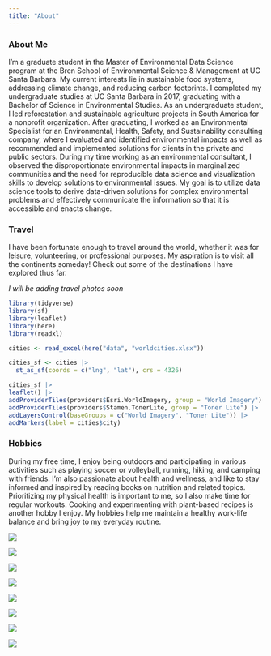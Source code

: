 ```yaml
---
title: "About"
---
```


::: panel-tabset
### About Me

I'm a graduate student in the Master of Environmental Data Science program at the Bren School of Environmental Science & Management at UC Santa Barbara. My current interests lie in sustainable food systems, addressing climate change, and reducing carbon footprints. I completed my undergraduate studies at UC Santa Barbara in 2017, graduating with a Bachelor of Science in Environmental Studies. As an undergraduate student, I led reforestation and sustainable agriculture projects in South America for a nonprofit organization. After graduating, I worked as an Environmental Specialist for an Environmental, Health, Safety, and Sustainability consulting company, where I evaluated and identified environmental impacts as well as recommended and implemented solutions for clients in the private and public sectors. During my time working as an environmental consultant, I observed the disproportionate environmental impacts in marginalized communities and the need for reproducible data science and visualization skills to develop solutions to environmental issues. My goal is to utilize data science tools to derive data-driven solutions for complex environmental problems and effectively communicate the information so that it is accessible and enacts change.

### Travel

I have been fortunate enough to travel around the world, whether it was for leisure, volunteering, or professional purposes. My aspiration is to visit all the continents someday! Check out some of the destinations I have explored thus far.

*I will be adding travel photos soon*

```r
library(tidyverse)
library(sf)
library(leaflet)
library(here)
library(readxl)

cities <- read_excel(here("data", "worldcities.xlsx"))

cities_sf <- cities |>
  st_as_sf(coords = c("lng", "lat"), crs = 4326)

cities_sf |>
leaflet() |>
addProviderTiles(providers$Esri.WorldImagery, group = "World Imagery") |>
addProviderTiles(providers$Stamen.TonerLite, group = "Toner Lite") |>
addLayersControl(baseGroups = c("World Imagery", "Toner Lite")) |>
addMarkers(label = cities$city)
```

### Hobbies

During my free time, I enjoy being outdoors and participating in various activities such as playing soccer or volleyball, running, hiking, and camping with friends. I'm also passionate about health and wellness, and like to stay informed and inspired by reading books on nutrition and related topics. Prioritizing my physical health is important to me, so I also make time for regular workouts. Cooking and experimenting with plant-based recipes is another hobby I enjoy. My hobbies help me maintain a healthy work-life balance and bring joy to my everyday routine.

::: {layout-ncol="2"}
![](image/soccer.jpg)

![](image/friends.png)

![](image/yoga.png)

![](image/skydive.jpg)

![](image/food.png)

![](image/volleyball.jpg)

![](image/running.jpg)

![](image/kayak.jpg)
:::
:::
